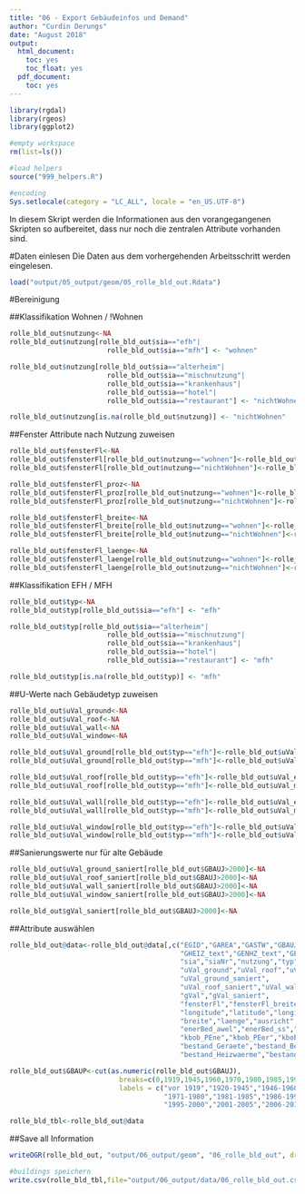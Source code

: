 ```yaml
---
title: "06 - Export Gebäudeinfos und Demand"
author: "Curdin Derungs"
date: "August 2018"
output:
  html_document:
    toc: yes
    toc_float: yes
  pdf_document:
    toc: yes
---
```


```r
library(rgdal)
library(rgeos)
library(ggplot2)

#empty workspace
rm(list=ls())

#load helpers
source("999_helpers.R")

#encoding
Sys.setlocale(category = "LC_ALL", locale = "en_US.UTF-8")
```

In diesem Skript werden die Informationen aus den vorangegangenen Skripten so aufbereitet, dass nur noch die zentralen Attribute vorhanden sind.

#Daten einlesen
Die Daten aus dem vorhergehenden Arbeitsschritt werden eingelesen.
```r
load("output/05_output/geom/05_rolle_bld_out.Rdata")
```

#Bereinigung

##Klassifikation Wohnen / !Wohnen
```r
rolle_bld_out$nutzung<-NA
rolle_bld_out$nutzung[rolle_bld_out$sia=="efh"|
                        rolle_bld_out$sia=="mfh"] <- "wohnen"

rolle_bld_out$nutzung[rolle_bld_out$sia=="alterheim"|
                        rolle_bld_out$sia=="mischnutzung"|
                        rolle_bld_out$sia=="krankenhaus"|
                        rolle_bld_out$sia=="hotel"|
                        rolle_bld_out$sia=="restaurant"] <- "nichtWohnen"

rolle_bld_out$nutzung[is.na(rolle_bld_out$nutzung)] <- "nichtWohnen"
```

##Fenster Attribute nach Nutzung zuweisen
```r
rolle_bld_out$fensterFl<-NA
rolle_bld_out$fensterFl[rolle_bld_out$nutzung=="wohnen"]<-rolle_bld_out$fensterFl_wohnen[rolle_bld_out$nutzung=="wohnen"]
rolle_bld_out$fensterFl[rolle_bld_out$nutzung=="nichtWohnen"]<-rolle_bld_out$fensterFl_nichtWohnen[rolle_bld_out$nutzung=="nichtWohnen"]

rolle_bld_out$fensterFl_proz<-NA
rolle_bld_out$fensterFl_proz[rolle_bld_out$nutzung=="wohnen"]<-rolle_bld_out$prozFl_wohnen[rolle_bld_out$nutzung=="wohnen"]
rolle_bld_out$fensterFl_proz[rolle_bld_out$nutzung=="nichtWohnen"]<-rolle_bld_out$prozFl_nichtWohnen[rolle_bld_out$nutzung=="nichtWohnen"]

rolle_bld_out$fensterFl_breite<-NA
rolle_bld_out$fensterFl_breite[rolle_bld_out$nutzung=="wohnen"]<-rolle_bld_out$fensterFl_wohnen_breite[rolle_bld_out$nutzung=="wohnen"]
rolle_bld_out$fensterFl_breite[rolle_bld_out$nutzung=="nichtWohnen"]<-rolle_bld_out$fensterFl_nichtWohnen_breite[rolle_bld_out$nutzung=="nichtWohnen"]

rolle_bld_out$fensterFl_laenge<-NA
rolle_bld_out$fensterFl_laenge[rolle_bld_out$nutzung=="wohnen"]<-rolle_bld_out$fensterFl_wohnen_laenge[rolle_bld_out$nutzung=="wohnen"]
rolle_bld_out$fensterFl_laenge[rolle_bld_out$nutzung=="nichtWohnen"]<-rolle_bld_out$fensterFl_nichtWohnen_laenge[rolle_bld_out$nutzung=="nichtWohnen"]
```

##Klassifikation EFH / MFH
```r
rolle_bld_out$typ<-NA
rolle_bld_out$typ[rolle_bld_out$sia=="efh"] <- "efh"

rolle_bld_out$typ[rolle_bld_out$sia=="alterheim"|
                        rolle_bld_out$sia=="mischnutzung"|
                        rolle_bld_out$sia=="krankenhaus"|
                        rolle_bld_out$sia=="hotel"|
                        rolle_bld_out$sia=="restaurant"] <- "mfh"

rolle_bld_out$typ[is.na(rolle_bld_out$typ)] <- "mfh"
```

##U-Werte nach Gebäudetyp zuweisen
```r
rolle_bld_out$uVal_ground<-NA
rolle_bld_out$uVal_roof<-NA
rolle_bld_out$uVal_wall<-NA
rolle_bld_out$uVal_window<-NA

rolle_bld_out$uVal_ground[rolle_bld_out$typ=="efh"]<-rolle_bld_out$uVal_efh_ground[rolle_bld_out$typ=="efh"]
rolle_bld_out$uVal_ground[rolle_bld_out$typ=="mfh"]<-rolle_bld_out$uVal_mfh_ground[rolle_bld_out$typ=="mfh"]

rolle_bld_out$uVal_roof[rolle_bld_out$typ=="efh"]<-rolle_bld_out$uVal_efh_roof[rolle_bld_out$typ=="efh"]
rolle_bld_out$uVal_roof[rolle_bld_out$typ=="mfh"]<-rolle_bld_out$uVal_mfh_roof[rolle_bld_out$typ=="mfh"]

rolle_bld_out$uVal_wall[rolle_bld_out$typ=="efh"]<-rolle_bld_out$uVal_efh_wall[rolle_bld_out$typ=="efh"]
rolle_bld_out$uVal_wall[rolle_bld_out$typ=="mfh"]<-rolle_bld_out$uVal_mfh_wall[rolle_bld_out$typ=="mfh"]

rolle_bld_out$uVal_window[rolle_bld_out$typ=="efh"]<-rolle_bld_out$uVal_efh_window[rolle_bld_out$typ=="efh"]
rolle_bld_out$uVal_window[rolle_bld_out$typ=="mfh"]<-rolle_bld_out$uVal_mfh_window[rolle_bld_out$typ=="mfh"]
```

##Sanierungswerte nur für alte Gebäude
```r
rolle_bld_out$uVal_ground_saniert[rolle_bld_out$GBAUJ>2000]<-NA
rolle_bld_out$uVal_roof_saniert[rolle_bld_out$GBAUJ>2000]<-NA
rolle_bld_out$uVal_wall_saniert[rolle_bld_out$GBAUJ>2000]<-NA
rolle_bld_out$uVal_window_saniert[rolle_bld_out$GBAUJ>2000]<-NA

rolle_bld_out$gVal_saniert[rolle_bld_out$GBAUJ>2000]<-NA
```

##Attribute auswählen
```r
rolle_bld_out@data<-rolle_bld_out@data[,c("EGID","GAREA","GASTW","GBAUJ","ebf","GKLAS_text",
                                          "GHEIZ_text","GENHZ_text","GENWW_text","GKAT_text","GWWV",
                                          "sia","siaNr","nutzung","typ","denkmalschutz","zonenAffecation",
                                          "uVal_ground","uVal_roof","uVal_wall","uVal_window",
                                          "uVal_ground_saniert",
                                          "uVal_roof_saniert","uVal_wall_saniert","uVal_window_saniert",
                                          "gVal","gVal_saniert",
                                          "fensterFl","fensterFl_breite","fensterFl_laenge","fensterFl_proz",
                                          "longitude","latitude","longitude_mt","latitude_mt",
                                          "breite","laenge","ausricht",
                                          "enerBed_awel","enerBed_ss","enerBed_vd","enerVer_re","nutzungsgrad",
                                          "kbob_PEne","kbob_PEer","kbob_GHG",
                                          "bestand_Geraete","bestand_Beleuchtung","bestand_Lueftung","bestand_Klimakaelte",
                                          "bestand_Heizwaerme","bestand_Warmwasser")]

rolle_bld_out$GBAUP<-cut(as.numeric(rolle_bld_out$GBAUJ),
                           breaks=c(0,1919,1945,1960,1970,1980,1985,1990,1995,2000,2005,2010,2015,2500),
                           labels = c("vor 1919","1920-1945","1946-1960","1961-1970",
                                      "1971-1980","1981-1985","1986-1990","1991-1995",
                                      "1995-2000","2001-2005","2006-2010","2011-2015","nach 2015"))

rolle_bld_tbl<-rolle_bld_out@data
```

##Save all Information
```r
writeOGR(rolle_bld_out, "output/06_output/geom", "06_rolle_bld_out", driver="ESRI Shapefile",overwrite_layer = T)

#buildings speichern
write.csv(rolle_bld_tbl,file="output/06_output/data/06_rolle_bld_out.csv")
```
   